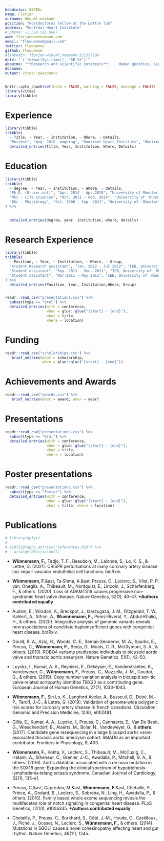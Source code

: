 ```yaml
---
headcolor: 00785c
name: Florian
surname: W&uuml;nnemann
position: "Postdoctoral fellow at the Lettre lab"
address: "Montreal Heart Institute"
# phone: +1 514 516 6667
www: florianwuennemann.com
email: "flowuenne@gmail.com"
twitter: flowuenne
github: flowuenne
#linkedin: florian-w&uuml;nnemann-322357189
date: "`r format(Sys.time(), '%B %Y')`"
aboutme: "**Research and scientific interests**:	Human genetics, Single cell OMICS, Heart development, Bioinformatics, Interactive data visualizations"
docname: 
output: vitae::awesomecv
---
```


```r
knitr::opts_chunk$set(echo = FALSE, warning = FALSE, message = FALSE)
library(vitae)
library(tibble)
```

# Experience

```r
library(tibble)
tribble(
  ~ Title, ~ Year, ~ Institution, ~ Where, ~ Details,
  "Postdoc", "Aug. 2018- ongoing", "Montreal Heart Institute", "Montreal, Canada", "Single-cell technologies, Polygenic risk scores, Large-scale CRISPR applications, Atherosclerosis") %>% 
  detailed_entries(Title, Year, Institution, Where, Details)
```


# Education

```r
library(tibble)
tribble(
  ~ degree, ~ Year, ~ Institution, ~ Where, ~ Details,
  "Ph.D. (Dr.rer.nat)", "Apr. 2014 - Apr.2018", "University of Münster / CHU Sainte Justine Research Center", "Münster, Germany / Montreal, Canada", "The role of genetic factors in pathogenesis and progression of cardiac malformations",
  "MSc - Life sciences", "Oct. 2011 - Feb. 2014", "University of  Münster", "Münster, Germany", "Functional and genetic characterization of a novel arrhythmic syndrome",
  "BSc - Physiology", "Oct. 2008 - Sep. 2011", "University of  Münster", "Münster, Germany",  "Impact of nutrient limitation in insects: Comparative genomics of the pea aphid and the human body louse"
) %>%
  
  
  detailed_entries(degree, year, institution, where, details)
```

# Research Experience

```r
library(tibble)
tribble(
  ~ Position, ~ Year, ~ Institution, ~ Where, ~ Group,
  "Student Research assistant", "Jan. 2012 - Jul.2012", "IEB, University of  Münster", "Münster, Germany", "Acquisti group",
  "Student assistant", "Sep. 2011 - Dec. 2011", "IEB, University of  Münster", "Münster, Germany", "Acquisti group",
  "Student assistant", "Mar.2011 - May 2011", "IEB, University of  Münster", "Münster, Germany","Bornberg-Bauer group"
) %>% 
  detailed_entries(Position, Year, Institution,Where, Group)


readr::read_csv("presentations.csv") %>% 
  subset(type == "Oral") %>%
  detailed_entries(with = conference, 
                   when = glue::glue("{start} - {end}"), 
                   what = title,
                   where = location)
```

# Funding

```r
readr::read_csv("scholarships.csv") %>% 
   brief_entries(what = scholarship, 
                 when = glue::glue("{start} - {end}"))
```


# Achievements and Awards

```r
readr::read_csv("awards.csv") %>% 
   brief_entries(what = award, when = year)
```


# Presentations

```r
readr::read_csv("presentations.csv") %>% 
  subset(type == "Oral") %>%
  detailed_entries(with = conference, 
                   when = glue::glue("{start} - {end}"), 
                   what = title,
                   where = location)
```

# Poster presentations

```r
readr::read_csv("presentations.csv") %>% 
  subset(type == "Poster") %>%
  detailed_entries(with = conference, 
                   when = glue::glue("{start} - {end}"), 
                   what = title, where = location)
```

# Publications

```r
# library(dplyr)
# 
# bibliography_entries("references.bib") %>%
#   arrange(desc(issued))
```

- **Wünnemann, F.**, Tadjo, T. F., Beaudoin, M., Lalonde, S., Lo, K. S., & Lettre, G. (2021). CRISPR perturbations at many coronary artery disease loci impair vascular endothelial cell functions. bioRxiv.

- **Wünnemann, F.**&ast, Ta‐Shma, A.&ast, Preuss, C., Leclerc, S., Vliet, P. P. van, Oneglia, A., Thibeault, M., Nordquist, E., Lincoln, J., Scharfenberg, F., & others. (2020). Loss of ADAMTS19 causes progressive non‐syndromic heart valve disease. Nature Genetics, 52(1), 40–47.
**&ast;Authors contributed equally**

- Audain, E., Wilsdon, A., Breckpot, J., Izarzugaza, J. M., Fitzgerald, T. W., Kahlert, A., Sifrim, A., **Wuennemann, F.**, Perez‐Riverol, Y., Abdul‐Khaliq, H., & others. (2020). Integrative analysis of genomic variants reveals new associations of candidate haploinsufficient genes with congenital heart disease. bioRxiv.

- Gould, R. A., Aziz, H., Woods, C. E., Seman‐Senderos, M. A., Sparks, E., Preuss, C., **Wünnemann, F.**, Bedja, D., Moats, C. R., McClymont, S. A., & others. (2019). ROBO4 variants predispose individuals to bicuspid aortic valve and thoracic aortic aneurysm. Nature Genetics, 51(1), 42–50.

- Luyckx, I., Kumar, A. A., Reyniers, E., Dekeyser, E., Vanderstraeten, K., Vandeweyer, G., **Wünnemann, F.**, Preuss, C., Mazzella, J.‐M., Goudot, G., & others. (2019). Copy number variation analysis in bicuspid aor‐ tic valve‐related aortopathy identifies TBX20 as a contributing gene. European Journal of Human Genetics, 27(7), 1033–1043.

- **Wünnemann, F.**, Sin Lo, K., Langford‐Avelar, A., Busseuil, D., Dubé, M.‐P., Tardif, J.‐C., & Lettre, G. (2019). Validation of genome‐wide polygenic risk scores for coronary artery disease in french canadians. Circulation: Genomic and Precision Medicine, 12(6), e002481.

- Gillis, E., Kumar, A. A., Luyckx, I., Preuss, C., Cannaerts, E., Van De Beek, G., Wieschendorf, B., Alaerts, M., Bolar, N., Vandeweyer, G., & **others.** (2017). Candidate gene resequencing in a large bicuspid aortic valve‐ associated thoracic aortic aneurysm cohort: SMAD6 as an important contributor. Frontiers in Physiology, 8, 400.

- **Wünnemann, F.**, Kokta, V., Leclerc, S., Thibeault, M., McCuaig, C., Hatami, A., Stheneur, C., Grenier, J.‐C.,
Awadalla, P., Mitchell, G. A., & others. (2016). Aortic dilatation associated with a de novo mutation in the SOX18 gene: Expanding the clinical spectrum of hypotrichosis‐lymphedema‐telangiectasia syndrome. Canadian Journal of Cardiology, 32(1), 135–e1.

- Preuss, C.&ast, Capredon, M.&ast, **Wünnemann, F.**&ast, Chetaille, P., Prince, A., Godard, B., Leclerc, S., Sobreira, N., Ling, H., Awadalla, P., & others. (2016). Family based whole exome sequencing reveals the multifaceted role of notch signaling in congenital heart disease. PLoS Genetics, 12(10), e1006335.
**&ast;Authors contributed equally**

- Chetaille, P., Preuss, C., Burkhard, S., Côté, J.‐M., Houde, C., Castilloux, J., Piché, J., Gosset, N., Leclerc, S.,
**Wünnemann, F.**, & others. (2014). Mutations in SGOL1 cause a novel cohesinopathy affecting heart and gut rhythm. Nature Genetics, 46(11), 1245.

